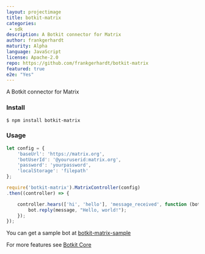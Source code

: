 ```yaml
---
layout: projectimage
title: botkit-matrix
categories: 
 - sdk
description: A Botkit connector for Matrix
author: frankgerhardt
maturity: Alpha
language: JavaScript
license: Apache-2.0
repo: https://github.com/frankgerhardt/botkit-matrix
featured: true
e2e: "Yes"
---
```


A Botkit connector for Matrix

### Install

```$ npm install botkit-matrix```

### Usage

```JavaScript
let config = {
    'baseUrl': 'https://matrix.org',
    'botUserId': '@youruserid:matrix.org',
    'password': 'yourpassword',
    'localStorage': 'filepath'
};

require('botkit-matrix').MatrixController(config)
.then((controller) => {

    controller.hears(['hi', 'hello'], 'message_received', function (bot, message) {
        bot.reply(message, "Hello, world!");
    });
});
```

You can get a sample bot at [botkit-matrix-sample](https://github.com/frankgerhardt/botkit-matrix-sample)

For more features see [Botkit Core](https://botkit.ai/docs/core.html)
